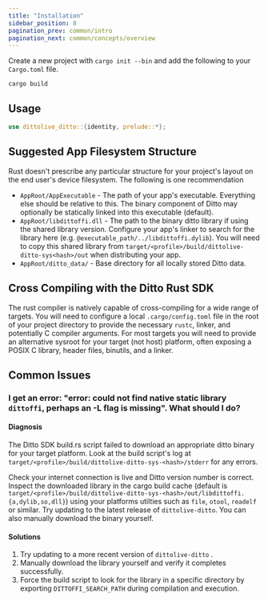 ```yaml
---
title: "Installation"
sidebar_position: 8
pagination_prev: common/intro
pagination_next: common/concepts/overview
---
```


Create a new project with `cargo init --bin` and add the following to your `Cargo.toml` file.

<InstallCode framework="rustsdk" />

```console
cargo build
```

## Usage

```rust
use dittolive_ditto::{identity, prelude::*};
```

<Snippet name='online-playground' language='rust' />

## Suggested App Filesystem Structure

Rust doesn't prescribe any particular structure for your project's layout on the end user's device filesystem. The following is one recommendation

* `AppRoot/AppExecutable` - The path of your app's executable. Everything else should be relative to this. The binary component of Ditto may optionally be statically linked into this executable (default).
* `AppRoot/libdittoffi.dll` -  The path to the binary ditto library if using the shared library version. Configure your app's linker to search for the library here (e.g. `@executable_path/../libdittoffi.dylib`). You will need to copy this shared library from `target/<profile>/build/dittolive-ditto-sys<hash>/out` when distributing your app.
* `AppRoot/ditto_data/` - Base directory for all locally stored Ditto data.


## Cross Compiling with the Ditto Rust SDK

The rust compiler is natively capable of cross-compiling for a wide range of targets. You will need to configure a local `.cargo/config.toml` file in the root of your project directory to provide the necessary `rustc`, linker, and potentially C compiler arguments. For most targets you will need to provide an alternative sysroot for your target (not host) platform, often exposing a POSIX C library, header files, binutils, and a linker.

## Common Issues

### I get an error: "error: could not find native static library `dittoffi`, perhaps an -L flag is missing". What should I do?

#### Diagnosis
The Ditto SDK build.rs script failed to download an appropriate ditto binary for your target platform.  Look at the build script's log at `target/<profile>/build/dittolive-ditto-sys-<hash>/stderr` for any errors.

Check your internet connection is live and Ditto version number is correct. Inspect the downloaded library in the cargo build cache (default is `target/<profile>/build/dittolive-ditto-sys-<hash>/out/libdittoffi.{a,dylib,so,dll}`) using your platforms utilties such as `file`, `otool`, `readelf` or similar. Try updating to the latest release of `dittolive-ditto`. You can also manually download the binary yourself.


#### Solutions

1. Try updating to a more recent version of `dittolive-ditto` .
2. Manually download the library yourself and verify it completes successfully.
3. Force the build script to look for the library in a specific directory by exporting `DITTOFFI_SEARCH_PATH` during compilation and execution.
